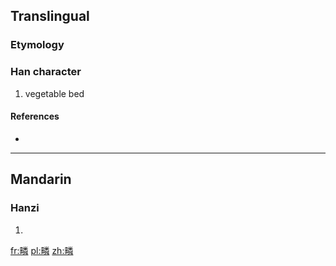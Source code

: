 ==Translingual==

===Etymology===
{{Han compound|田|t1=field|粦|c1=s|c2=p|ls=psc}}

===Han character===
{{Han char|rn=102|rad=田|as=12|sn=17|four=6905<sub>9</sub>|canj=田火木手 (WFDQ)}}

# vegetable bed

====References====
* {{Han ref|kx=0766.240|dkj=21947|dj=1176.310|hdz=42553.020|uh=7584|ud=30084|bh=ED73|bd=60787}}

----

==Mandarin==

===Hanzi===
{{cmn-hanzi|pin=[[lín]] ([[lin2]])|wg=lin<sup>2</sup>}}

# {{defn|lang=cmn|sort=田12}}

[[fr:疄]]
[[pl:疄]]
[[zh:疄]]